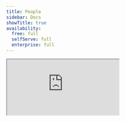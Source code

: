 ```yaml
---
title: People
sidebar: Docs
showTitle: true
availability:
  free: full
  selfServe: full
  enterprise: full
---
```



<iframe
    src="https://www.youtube-nocookie.com/embed/2jQco8hEvTI?start=295"
    className="rounded shadow-xl"
/>

People in PostHog represent the users behind your events. You can view them in the [People tab](https://us.posthog.com/persons).

People have **person profiles** with [properties](/docs/product-analytics/person-properties). This enables you to do things like:

- Filter on person properties
- Create [cohorts](/docs/data/cohorts)
- Use person properties for targeting feature flags, A/B tests, and surveys.
- Track initial UTM values and referrers across anonymous and [identified](/docs/product-analytics/identify) users.
- Query the `persons` table using [SQL insights](/docs/product-analytics/sql)

## How to create person profiles

When you capture your first [identified event](/docs/data/anonymous-vs-identified-events) for a user, it creates a **person profile** for them. Then, any future events captured will be attributed to them. You can also [set properties](/docs/product-analytics/person-properties) for the user.

## Viewing person profiles

Clicking on a person in the [People tab](https://us.posthog.com/persons) opens their profile and shows all their properties.

<ProductScreenshot
    imageLight={personProfileLight}
    imageDark = {personProfileDark}
    alt="Person profile" 
    classes="rounded"
/>

- **Events** shows all the events a person has triggered, which you can search and filter to find specific events.

- **Recordings** shows all of the session replays a person has generated. Note this is subject to the retention policy of your plan, so people who haven't been active recently may have none.

- **Cohorts** shows all the [cohorts](/docs/data/cohorts) a person belongs to.

- **Related groups:** shows [groups](/docs/product-analytics/group-analytics) (e.g. organizations, projects, and instances) a person belongs to.

- **Feature flags:** shows all [feature flags](/docs/feature-flags) that are enabled for the person.

- **History:** shows any manual changes that have been made to the person's profile.

## Deleting person data

### In the PostHog app

- Search for the person via their unique ID. For example, their email.
- Click on the person's ID
- Click **Delete person** to remove them and all their associated data. You will be prompted to confirm this action.

### Via the API

You can also delete persons data via the API. See the [Data Deletion docs](/docs/privacy/data-deletion) for more information.
